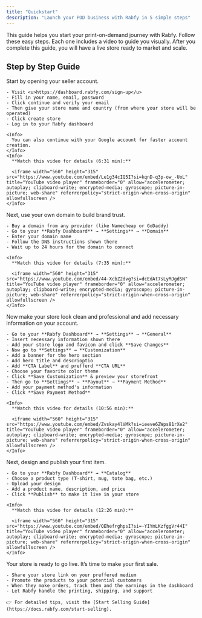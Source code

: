 ```yaml
---
title: "Quickstart"
description: "Launch your POD business with Rabfy in 5 simple steps"
---
```


This guide helps you start your print-on-demand journey with Rabfy. Follow these easy steps. Each one includes a video to guide you visually. After you complete this guide, you will have a live store ready to market and scale.

## Step by Step Guide

<Steps>
  <Step title="Step 1: Create Your Rabfy Account & Store" stepNumber={1} titleSize="h3">
    Start by opening your seller account.

    - Visit <u>https://dashboard.rabfy.com/sign-up</u>
    - Fill in your name, email, password
    - Click continue and verify your email
    - Then give your store name and country (from where your store will be operated)
    - Click create store
    - Log in to your Rabfy dashboard

    <Info>
      You can also continue with your Google account for faster account creation.
    </Info>
    <Info>
      **Watch this video for details (6:31 min):**

      <iframe width="560" height="315" src="https://www.youtube.com/embed/Le1g34cIQ5I?si=kqnD-q3p-ow_-UoL" title="YouTube video player" frameborder="0" allow="accelerometer; autoplay; clipboard-write; encrypted-media; gyroscope; picture-in-picture; web-share" referrerpolicy="strict-origin-when-cross-origin" allowfullscreen />
    </Info>
  </Step>
  <Step title="Step 2: Connect Your Custom Domain" stepNumber={2} titleSize="h3">
    Next, use your own domain to build brand trust.

    - Buy a domain from any provider (like Namecheap or GoDaddy)
    - Go to your **Rabfy Dashboard** → **Settings** → **Domain**
    - Enter your domain name
    - Follow the DNS instructions shown there
    - Wait up to 24 hours for the domain to connect

    <Info>
      **Watch this video for details (7:35 min):**

      <iframe width="560" height="315" src="https://www.youtube.com/embed/44-XcbZ2dvg?si=dcEdAt7sLyMJgdSN" title="YouTube video player" frameborder="0" allow="accelerometer; autoplay; clipboard-write; encrypted-media; gyroscope; picture-in-picture; web-share" referrerpolicy="strict-origin-when-cross-origin" allowfullscreen />
    </Info>
  </Step>
  <Step title="Step 3: Customize Your Rabfy Store & Complete Profile" stepNumber={3} titleSize="h3">
    Now make your store look clean and professional and add necessary information on your account.

    - Go to your **Rabfy Dashboard** → **Settings** → **General**
    - Insert necessary information shown there
    - Add your store logo and favicon and click **Save Changes**
    - Now go to **Settings** → **Customization**
    - Add a banner for the hero section
    - Add hero title and descrioptio
    - Add **CTA Label** and prefferd **CTA URL**
    - Choose your favorite color theme
    - Click **Save Customization** & preview your storefront
    - Then go to **Settings** → **Payout** → **Payment Method**
    - Add your payment method's information
    - Click **Save Payment Method**

    <Info>
      **Watch this video for details (10:56 min):**

      <iframe width="560" height="315" src="https://www.youtube.com/embed/Zvskay4lVMk?si=ieeve6ZWps81rXe2" title="YouTube video player" frameborder="0" allow="accelerometer; autoplay; clipboard-write; encrypted-media; gyroscope; picture-in-picture; web-share" referrerpolicy="strict-origin-when-cross-origin" allowfullscreen />
    </Info>
  </Step>
  <Step title="Step 4: Upload Designs & Publish Products" stepNumber={4} titleSize="h3">
    Next, design and publish your first item.

    - Go to your **Rabfy Dashboard** → **Catalog**
    - Choose a product type (T-shirt, mug, tote bag, etc.)
    - Upload your design
    - Add a product name, description, and price
    - Click **Publish** to make it live in your store

    <Info>
      **Watch this video for details (12:26 min):**

      <iframe width="560" height="315" src="https://www.youtube.com/embed/QEhefrghpsI?si=-YIYmLKzfggVr44I" title="YouTube video player" frameborder="0" allow="accelerometer; autoplay; clipboard-write; encrypted-media; gyroscope; picture-in-picture; web-share" referrerpolicy="strict-origin-when-cross-origin" allowfullscreen />
    </Info>
  </Step>
  <Step title="Step 5: Start Selling" stepNumber={5} titleSize="h3">
    Your store is ready to go live. It’s time to make your first sale.

    - Share your store link on your preffered medium
    - Promote the products to your potential customers
    - When they make orders, track them and the earnings in the dashboard
    - Let Rabfy handle the printing, shipping, and support

    👉 For detailed tips, visit the [Start Selling Guide](https://docs.rabfy.com/start-selling).
  </Step>
</Steps>